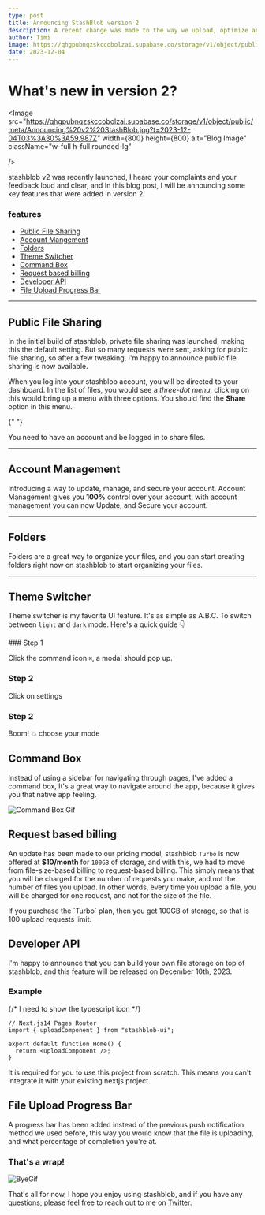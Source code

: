 ```yaml
---
type: post
title: Announcing StashBlob version 2
description: A recent change was made to the way we upload, optimize and serve files, updates in UI is even better than before.
author: Timi
image: https://qhgpubnqzskccobolzai.supabase.co/storage/v1/object/public/meta/Announcing%20v2%20StashBlob.jpg?t=2023-12-04T03%3A30%3A59.987Z
date: 2023-12-04
---
```



<main>

<div className="flex items-center justify-center">
<div className="text-white p-4 font-Nunito flex justify-center flex-col gap-4" >

# What's new in version 2?

<Image
  src="https://qhgpubnqzskccobolzai.supabase.co/storage/v1/object/public/meta/Announcing%20v2%20StashBlob.jpg?t=2023-12-04T03%3A30%3A59.987Z"
  width={800}
  height={800}
  alt="Blog Image"
  className="w-full h-full rounded-lg"

/>

stashblob v2 was recently launched, I heard your complaints and your feedback loud and clear, and In this blog post, I will be announcing some key features that were added in version 2.

### features

- [Public File Sharing](#public-file-sharing)
- [Account Mangement](#account-management)
- [Folders](#folders)
- [Theme Switcher](#theme-switcher)
- [Command Box](#command-box)
- [Request based billing](#request-based-billing)
- [Developer API](#developer-api)
- [File Upload Progress Bar](#file-upload-progress-bar)

---

## Public File Sharing

In the initial build of stashblob, private file sharing was launched, making this the default setting. But so many requests were sent, asking for public file sharing, so after a few tweaking, I'm happy to announce public file sharing is now available.

When you log into your stashblob account, you will be directed to your dashboard. In the list of files, you would see a _three-dot menu_, clicking on this would bring up a menu with three options. You should find the **Share** option in this menu.

{" "}

<Callout type="info">
  You need to have an account and be logged in to share files.
</Callout>

---

## Account Management

Introducing a way to update, manage, and secure your account. Account Management gives you **100%** control over your account, with account management you can now Update, and Secure your account.

---

## Folders

Folders are a great way to organize your files, and you can start creating folders right now on stashblob to start organizing your files.

---

## Theme Switcher

Theme switcher is my favorite UI feature. It's as simple as A.B.C. To switch between `light` and `dark` mode. Here's a quick guide 👇

<Steps>
### Step 1
 
Click the command icon `⌘`, a modal should pop up.

### Step 2

Click on settings

### Step 2

Boom! 💥 choose your mode

</Steps>

## Command Box

Instead of using a sidebar for navigating through pages, I've added a command box, It's a great way to navigate around the app, because it gives you that native app feeling.

![Command Box Gif](https://cmd)

## Request based billing

An update has been made to our pricing model, stashblob `Turbo` is now offered at **$10/month** for `100GB` of storage, and with this, we had to move from file-size-based billing to request-based billing. This simply means that you will be charged for the number of requests you make, and not the number of files you upload. In other words, every time you upload a file, you will be charged for one request, and not for the size of the file.

<Callout type="info">
  If you purchase the `Turbo` plan, then you get 100GB of storage, so that is 100 upload requests limit.

</Callout>

## Developer API

I'm happy to announce that you can build your own file storage on top of stashblob, and this feature will be released on December 10th, 2023.

### Example

{/* I need to show the typescript icon */}

```tsx {2,5} copy filename="pages/index.tsx"
// Next.js14 Pages Router
import { uploadComponent } from "stashblob-ui";

export default function Home() {
  return <uploadComponent />;
}
```

<Callout type="warning">
  It is required for you to use this project from scratch. This means you can't
  integrate it with your existing nextjs project.
</Callout>

## File Upload Progress Bar

A progress bar has been added instead of the previous push notification method we used before, this way you would know that the file is uploading, and what percentage of completion you're at.

### That's a wrap!

![ByeGif](https://media0.giphy.com/media/42D3CxaINsAFemFuId/giphy.gif?cid=ecf05e47jufxulx783dkjn9alb5osgmpj3cymwy17txtq1q1&ep=v1_gifs_search&rid=giphy.gif&ct=g)

That's all for now, I hope you enjoy using stashblob, and if you have any questions, please feel free to reach out to me on [Twitter](https://twitter.com/timi_networks).

</div>
</div>
</main>
